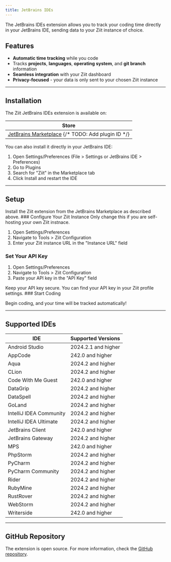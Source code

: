 ```yaml
---
title: JetBrains IDEs
---
```



The JetBrains IDEs extension allows you to track your coding time directly in your JetBrains IDE, sending data to your Ziit instance of choice.

## Features

- **Automatic time tracking** while you code
- Tracks **projects**, **languages**, **operating system**, and **git branch** information
- **Seamless integration** with your Ziit dashboard
- **Privacy-focused** - your data is only sent to your chosen Ziit instance

---

## Installation

The Ziit JetBrains IDEs extension is available on:

| Store                                                                                                    |
| -------------------------------------------------------------------------------------------------------- |
| [JetBrains Marketplace](https://plugins.jetbrains.com/plugin/your-plugin-id) {/* TODO: Add plugin ID */} |

You can also install it directly in your JetBrains IDE:

1. Open Settings/Preferences (File > Settings or JetBrains IDE > Preferences)
2. Go to Plugins
3. Search for "Ziit" in the Marketplace tab
4. Click Install and restart the IDE

---

## Setup

<Steps>
<Step>
Install the Ziit extension from the JetBrains Marketplace as described above.
</Step>
<Step>
### Configure Your Ziit Instance

<Callout title="Info" type="info">
  Only change this if you are self-hosting your own Ziit instnace.
</Callout>

1. Open Settings/Preferences
2. Navigate to Tools > Ziit Configuration
3. Enter your Ziit instance URL in the "Instance URL" field

</Step>
<Step>

### Set Your API Key

1. Open Settings/Preferences
2. Navigate to Tools > Ziit Configuration
3. Paste your API key in the "API Key" field

<Callout title="Note" type="warn">
  Keep your API key secure. You can find your API key in your Ziit profile settings.
</Callout>
</Step>
<Step>
### Start Coding

Begin coding, and your time will be tracked automatically!

</Step>
</Steps>

---

## Supported IDEs

| IDE                     | Supported Versions             |
| ----------------------- | ------------------------------ |
| Android Studio          | 2024.2.1 and higher |
| AppCode                 | 242.0 and higher               |
| Aqua                    | 2024.2 and higher              |
| CLion                   | 2024.2 and higher              |
| Code With Me Guest      | 242.0 and higher               |
| DataGrip                | 2024.2 and higher              |
| DataSpell               | 2024.2 and higher              |
| GoLand                  | 2024.2 and higher              |
| IntelliJ IDEA Community | 2024.2 and higher              |
| IntelliJ IDEA Ultimate  | 2024.2 and higher              |
| JetBrains Client        | 242.0 and higher               |
| JetBrains Gateway       | 2024.2 and higher              |
| MPS                     | 242.0 and higher               |
| PhpStorm                | 2024.2 and higher              |
| PyCharm                 | 2024.2 and higher              |
| PyCharm Community       | 2024.2 and higher              |
| Rider                   | 2024.2 and higher              |
| RubyMine                | 2024.2 and higher              |
| RustRover               | 2024.2 and higher              |
| WebStorm                | 2024.2 and higher              |
| Writerside              | 242.0 and higher               |

---

## GitHub Repository

The extension is open source. For more information, check the [GitHub repository](https://github.com/0PandaDEV/ziit-jetbrains).
